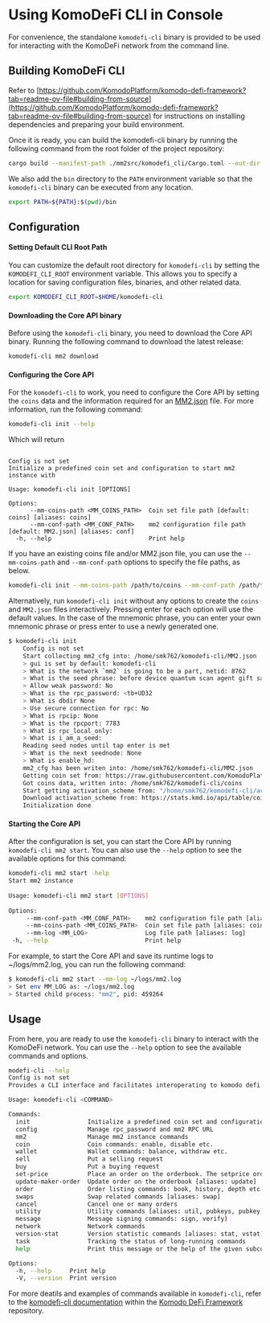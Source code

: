 
# Using KomoDeFi CLI in Console

For convenience, the  standalone `komodefi-cli` binary is provided to be used for interacting with the KomoDeFi network from the command line.

## Building KomoDeFi CLI

Refer to [https://github.com/KomodoPlatform/komodo-defi-framework?tab=readme-ov-file#building-from-source](https://github.com/KomodoPlatform/komodo-defi-framework?tab=readme-ov-file#building-from-source) for instructions on installing dependencies and preparing your build environment.

Once it is ready, you can build the komodefi-cli binary by running the following command from the root folder of the project repository:

```bash
cargo build --manifest-path ./mm2src/komodefi_cli/Cargo.toml --out-dir $(pwd)/bin -Z unstable-options
```

We also add the `bin` directory to the `PATH` environment variable so that the `komodefi-cli` binary can be executed from any location.

```bash
export PATH=${PATH}:$(pwd)/bin
```

## Configuration

#### Setting Default CLI Root Path

You can customize the default root directory for `komodefi-cli` by setting the `KOMODEFI_CLI_ROOT` environment variable. This allows you to specify a location for saving configuration files, binaries, and other related data.

```bash
export KOMODEFI_CLI_ROOT=$HOME/komodefi-cli
```

#### Downloading the Core API binary

Before using the `komodefi-cli` binary, you need to download the Core API binary. Running the following command to download the latest release:

```bash
komodefi-cli mm2 download
```

#### Configuring the Core API

For the `komodefi-cli` to work, you need to configure the Core API by setting the `coins` data and the information required for an [MM2.json](/atomicdex/tutorials/atomicdex-walkthrough/#launching-the-atomic-dex-api) file. For more information, run the following command:

```bash
komodefi-cli init --help
```

Which will return

```

Config is not set
Initialize a predefined coin set and configuration to start mm2 instance with

Usage: komodefi-cli init [OPTIONS]

Options:
      --mm-coins-path <MM_COINS_PATH>  Coin set file path [default: coins] [aliases: coins]
      --mm-conf-path <MM_CONF_PATH>    mm2 configuration file path [default: MM2.json] [aliases: conf]
  -h, --help                           Print help
```

If you have an existing coins file and/or MM2.json file, you can use the `--mm-coins-path` and `--mm-conf-path` options to specify the file paths, as below.

```bash
komodefi-cli init --mm-coins-path /path/to/coins --mm-conf-path /path/to/MM2.json
```

Alternatively, run `komodefi-cli init` without any options to create the `coins` and `MM2.json` files interactively. Pressing enter for each option will use the default values. In the case of the mnemonic phrase, you can enter your own mnemonic phrase or press enter to use a newly generated one.

```bash
$ komodefi-cli init 
    Config is not set
    Start collecting mm2_cfg into: /home/smk762/komodefi-cli/MM2.json
    > gui is set by default: komodefi-cli
    > What is the network `mm2` is going to be a part, netid: 8762
    > What is the seed phrase: before device quantum scan agent gift sauce flame devote tiny ripple west
    > Allow weak password: No
    > What is the rpc_password: <tb+UD32
    > What is dbdir None
    > Use secure connection for rpc: No
    > What is rpcip: None
    > What is the rpcport: 7783
    > What is rpc_local_only: 
    > What is i_am_a_seed: 
    Reading seed nodes until tap enter is met
    > What is the next seednode: None
    > What is enable_hd: 
    mm2_cfg has been writen into: /home/smk762/komodefi-cli/MM2.json
    Getting coin set from: https://raw.githubusercontent.com/KomodoPlatform/coins/master/coins
    Got coins data, written into: /home/smk762/komodefi-cli/coins
    Start getting activation_scheme from: "/home/smk762/komodefi-cli/activation_scheme.json"
    Download activation_scheme from: https://stats.kmd.io/api/table/coin_activation/
    Initialization done
```

#### Starting the Core API

After the configuration is set, you can start the Core API by running `komodefi-cli mm2 start`. You can also use the `--help` option to see the available options for this command:

```bash
komodefi-cli mm2 start -help  
Start mm2 instance  
  
Usage: komodefi-cli mm2 start [OPTIONS]  
  
Options:  
     --mm-conf-path <MM_CONF_PATH>    mm2 configuration file path [aliases: conf]  
     --mm-coins-path <MM_COINS_PATH>  Coin set file path [aliases: coins]  
     --mm-log <MM_LOG>                Log file path [aliases: log]  
 -h, --help                           Print help
```

For example, to start the Core API and save its runtime logs to \~/logs/mm2.log, you can run the following command:

```bash
$ komodefi-cli mm2 start --mm-log ~/logs/mm2.log  
> Set env MM_LOG as: ~/logs/mm2.log  
> Started child process: "mm2", pid: 459264
```

## Usage

From here, you are ready to use the `komodefi-cli` binary to interact with the KomoDeFi network. You can use the `--help` option to see the available commands and options.

```bash
modefi-cli --help 
Config is not set
Provides a CLI interface and facilitates interoperating to komodo defi platform through the mm2 service

Usage: komodefi-cli <COMMAND>

Commands:
  init                Initialize a predefined coin set and configuration to start mm2 instance with
  config              Manage rpc_password and mm2 RPC URL
  mm2                 Manage mm2 instance commands
  coin                Coin commands: enable, disable etc.
  wallet              Wallet commands: balance, withdraw etc.
  sell                Put a selling request
  buy                 Put a buying request
  set-price           Place an order on the orderbook. The setprice order is always considered a sell
  update-maker-order  Update order on the orderbook [aliases: update]
  order               Order listing commands: book, history, depth etc. [aliases: orders]
  swaps               Swap related commands [aliases: swap]
  cancel              Cancel one or many orders
  utility             Utility commands [aliases: util, pubkeys, pubkey]
  message             Message signing commands: sign, verify)
  network             Network commands
  version-stat        Version statistic commands [aliases: stat, vstat]
  task                Tracking the status of long-running commands
  help                Print this message or the help of the given subcommand(s)

Options:
  -h, --help     Print help
  -V, --version  Print version
```

For more deatils and examples of commands available in `komodefi-cli`, refer to the [komodefi-cli documentation](https://github.com/KomodoPlatform/komodo-defi-framework/blob/1799-swap-commands/mm2src/komodefi_cli/src/doc/CLI_REFERENCE.md) within the [Komodo DeFi Framework](https://github.com/KomodoPlatform/komodo-defi-framework) repository.
